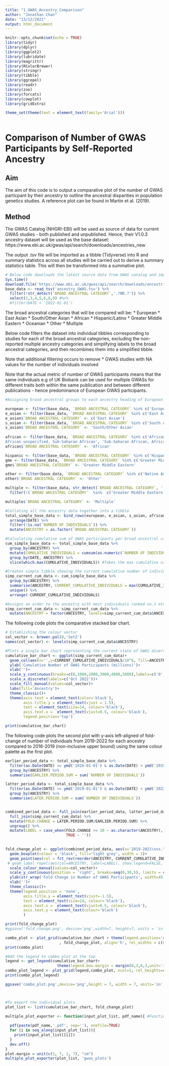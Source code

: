 ```yaml
---
title: "1_GWAS_Ancestry_Comparison"
author: "Jonathan Chan"
date: "13/12/2021"
output: html_document
---
```


```r
knitr::opts_chunk$set(echo = TRUE)
library(tidyr)
library(dplyr)
library(ggplot2)
library(lubridate)
library(magrittr)
library(RColorBrewer)
library(stringr)
library(tibble)
library(ggrepel)
library(readr)
library(zoo)
library(forcats)
library(cowplot)
library(gridExtra)

theme_set(theme(text = element_text(family='Arial')))
  
```

# Comparison of Number of GWAS Participants by Self-Reported Ancestry

## Aim

The aim of this code is to output a comparative plot of the number of GWAS particpant by their ancestry to outline the ancestral disparities in population genetics studies. A reference plot can be found in Martin et al. (2019).

## Method

The GWAS Catalog (NHGRI-EBI) will be used as source of data for current GWAS studies - both published and unpublished.
Hence, their V1.0.3 ancestry dataset will be used as the base dataset: https://www.ebi.ac.uk/gwas/api/search/downloads/ancestries_new

The output .tsv file will be imported as a tibble (Tidyverse) into R and summary statistics across all studies will be carried out to derive a summary statistics table. This will then be transformed into a summative plot.

```r
# Below code downloads the latest source data from GWAS catalog and imports it as a tibble into R and discarding columns which aren't required.
Sys.time()
download.file('https://www.ebi.ac.uk/gwas/api/search/downloads/ancestries_new', 'ancestry_GWAS.tsv')
base_data <- read_tsv('ancestry_GWAS.tsv') %>%
  filter(!str_detect(`BROAD ANCESTRAL CATEGORY`,'.?NR.?')) %>%
  select(1,3,4,5,6,8,9) #%>%
  #filter(DATE < '2022-01-01')
```

The broad ancestral categories that will be compared  will be:
* European
* East Asian
* South/Other Asian
* African
* Hispanic/Latino
* Greater Middle Eastern
* Oceanian
* Other
* Multiple

Below code filters the dataset into individual tibbles corresponding to studies for each of the broad ancestral categories, excluding the non-reported multiple ancestry categories and simplifying labels to the broad ancestral categories, and then recombines them into a simplified tibble.

Note that additional filtering occurs to remove
* GWAS studies with NA values for the number of individuals involved

Note that the actual metric of number of GWAS participants means that the same individuals e.g of UK Biobank can be used for multiple GWASs for different traits both within the same publication and between different publications - hence predominance of European GWAS participants.

```r

#Assigning broad ancestral groups to each ancestry heading of European etc.

european <- filter(base_data, `BROAD ANCESTRAL CATEGORY` %in% c('European'))
e_asian <- filter(base_data, `BROAD ANCESTRAL CATEGORY` %in% c('East Asian','South East Asian', 'East Asian, Asian unspecified'))
e_asian$`BROAD ANCESTRAL CATEGORY` <- c('East Asian')
s_asian <- filter(base_data, `BROAD ANCESTRAL CATEGORY` %in% c('South Asian','Central Asian', 'Asian unspecified', 'South Asian, East Asian ', 'South Asian, South East Asian', 'South Asian, South East Asian, East Asian','South East Asian, East Asian', 'South East Asian, South Asian, East Asian'))
s_asian$`BROAD ANCESTRAL CATEGORY` <- 'South/Other Asian'
  
african <- filter(base_data, `BROAD ANCESTRAL CATEGORY` %in% c('African American or Afro-Caribbean','African unspecified', 'Sub-Saharan African', 'African American or Afro-Caribbean, African unspecified', 'African unspecified, African American or Afro-Caribbean', 'Sub-Saharan African, African unspecified', '	
African unspecified, Sub-Saharan African', 'Sub-Saharan African, African American or Afro-Caribbean'))
african$`BROAD ANCESTRAL CATEGORY` <- 'African'

hispanic <- filter(base_data, `BROAD ANCESTRAL CATEGORY` %in% c('Hispanic or Latin American'))
gme <- filter(base_data, `BROAD ANCESTRAL CATEGORY` %in% c('Greater Middle Eastern (Middle Eastern, North African or Persian)'))
gme$`BROAD ANCESTRAL CATEGORY` <- 'Greater Middle Eastern'

other <- filter(base_data, `BROAD ANCESTRAL CATEGORY` %in% c('Native American','Oceanian','Aboriginal Australian','Other','Other admixed ancestry'))
other$`BROAD ANCESTRAL CATEGORY` <- 'Other'

multiple <- filter(base_data, str_detect(`BROAD ANCESTRAL CATEGORY`, ',')) %>%
  filter(!(`BROAD ANCESTRAL CATEGORY`  %in%  c('Greater Middle Eastern (Middle Eastern, North African or Persian)', 'Sub-Saharan African, African American or Afro-Caribbean', 'Sub-Saharan African, African unspecified', 'East Asian, Asian unspecified', 'South Asian, East Asian ', 'South Asian, South East Asian', 'South Asian, South East Asian, East Asian','South East Asian, East Asian', 'South East Asian, South Asian, East Asian')))

multiple$`BROAD ANCESTRAL CATEGORY` <- 'Multiple'

#Collating all the ancestry data together into a tibble
total_simple_base_data <- bind_rows(european, e_asian, s_asian, african, hispanic, gme, other, multiple) %>%
  arrange(DATE) %>%
  filter(!is.na(`NUMBER OF INDIVIDUALS`)) %>%
  mutate(ANCESTRY = as.factor(`BROAD ANCESTRAL CATEGORY`))

#Calculating cumulative sum of GWAS participants per broad ancestral category
cum_simple_base_data <- total_simple_base_data %>%
  group_by(ANCESTRY) %>%
  mutate(CUMULATIVE_INDIVIDUALS = cumsum(as.numeric(`NUMBER OF INDIVIDUALS`))) %>% # Sums over all the studies within a single publication!
  group_by(DATE, ANCESTRY) %>%
  slice(which.max(CUMULATIVE_INDIVIDUALS)) #Takes the max cumulative value per date and per ancestry

#Creates simple tibble showing the current cumulative number of individuals per ancestry
simp_current_cum_data <- cum_simple_base_data %>%
  group_by(ANCESTRY) %>%
  summarise(ANCESTRY, CURRENT_CUMULATIVE_INDIVIDUALS = max(CUMULATIVE_INDIVIDUALS)) %>%
  unique() %>%
  arrange(-CURRENT_CUMULATIVE_INDIVIDUALS)

#Assigns an order to the ancestry with most individuals ranked no.1 etc.
simp_current_cum_data <- simp_current_cum_data %>%
  mutate(ANCESTRY = factor(ANCESTRY, levels=simp_current_cum_data$ANCESTRY))
```

The following code plots the comparative stacked bar chart.

```r

# Establishing the colour vector
col_vector <- brewer.pal(8,'Set2')
names(col_vector) <- levels(simp_current_cum_data$ANCESTRY)

#Plots a single bar chart representing the current state of GWAS diversity via cumulative individuals
cumulative_bar_chart <- ggplot(simp_current_cum_data)+
  geom_col(aes(x='',y=CURRENT_CUMULATIVE_INDIVIDUALS/10^6, fill=ANCESTRY), pos=position_stack(reverse=TRUE))+
  ylab('Cumulative Number of GWAS Participants (millions)')+
  xlab('')+
  scale_y_continuous(breaks=c(0,1000,2000,3000,4000,5000),labels=c('0','1,000','2,000','3,000','4,000','5,000'))+
  scale_x_discrete(labels=c('Oct 2022'))+
  scale_fill_manual(values=col_vector)+
  labs(fill='Ancestry')+
  theme_classic()+
  theme(axis.text = element_text(color='black'),
        axis.title.y = element_text(vjust = 1.5),
        text = element_text(size=14, colour='black'),
        axis.text.x =  element_text(vjust=0.5, colour='black'),
        legend.position='top')

print(cumulative_bar_chart)
```

The following code plots the second plot with y-axis left-aligned of fold-change of number of individuals from 2019-2022 for each ancestry compared to 2016-2019 (non-inclusive upper bound) using the same colour palette as the first plot.

```r

earlier_period_data <- total_simple_base_data %>%
  filter(as.Date(DATE) >= ymd('2016-01-01') & as.Date(DATE) < ymd('2019-01-01')) %>%
  group_by(ANCESTRY) %>%
  summarise(EARLIER.PERIOD.SUM = sum(`NUMBER OF INDIVIDUALS`))

latter_period_data <- total_simple_base_data %>%
  filter(as.Date(DATE) >= ymd('2019-01-01') & as.Date(DATE) < ymd('2022-01-01')) %>%
  group_by(ANCESTRY) %>%
  summarise(LATER.PERIOD.SUM = sum(`NUMBER OF INDIVIDUALS`))


combined_period_data <- full_join(earlier_period_data, latter_period_data) %>%
  full_join(simp_current_cum_data) %>%
  mutate(FOLD.CHANGE = LATER.PERIOD.SUM/EARLIER.PERIOD.SUM) %>%
  ungroup() %>%
  mutate(LABEL = case_when(FOLD.CHANGE >= 10 ~ as.character(ANCESTRY),
                           TRUE ~ ''))

  
fold_change_plot <- ggplot(combined_period_data, aes(x='2019-2021\nvs.\n2016-2018', y= FOLD.CHANGE))+
  geom_boxplot(colour = 'black', fill='light grey', width = 1)+
  geom_point(aes(col = fct_rev(reorder(ANCESTRY, CURRENT_CUMULATIVE_INDIVIDUALS))), size = 2.5)+
 # geom_label_repel(aes(col=ANCESTRY, label=LABEL), show.legend=FALSE, nudge_x = 1)+
  scale_colour_manual(values=col_vector)+
  scale_y_continuous(position = 'right', breaks=seq(0,30,5), limits = c(0,30))+
  ylab(str_wrap('Fold Change in Number of GWAS Participants', width=45))+
  xlab('')+
  theme_classic()+
  theme(legend.position = 'none',
        axis.title.y = element_text(vjust=-1.5),
        text = element_text(size=14, colour='black'),
        axis.text.x =  element_text(vjust=0.5, colour='black'),
        axis.text.y = element_text(colour='black')
        )

print(fold_change_plot)
#ggsave('fold_change.png', device='png',width=7, height=7, units = 'in', plot = fold_change_plot)

combo_plot <- plot_grid(cumulative_bar_chart + theme(legend.position='none') #Removes the legend to allow adding later
                        , fold_change_plot, align='h', rel_widths = c(0.5,0.5))
print(combo_plot)

#Add the legend to combo plot at the top
legend <- get_legend(cumulative_bar_chart+
                       theme(legend.box.margin = margin(0,3,0,3,unit='in')))
combo_plot_legend <- plot_grid(legend,combo_plot, ncol=1, rel_heights=c(0.1,1))
print(combo_plot_legend)

ggsave('combo_plot.png',device='png',height = 7, width = 7, units='in', combo_plot_legend)



#To export the individual plots
plot_list <- list(cumulative_bar_chart, fold_change_plot)

multiple_plot_exporter <- function(input_plot_list, pdf_name){ #Function to export several ggplot objects into single pdf
  
  pdf(paste(pdf_name,'.pdf', sep=''), onefile=TRUE)
  for (i in seq_along(input_plot_list)){
    print(input_plot_list[[i]])
  }
  dev.off()
}
plot.margin = unit(c(1, 7, 1, 7), "cm")
multiple_plot_exporter(plot_list, 'gwas_plots')
```

